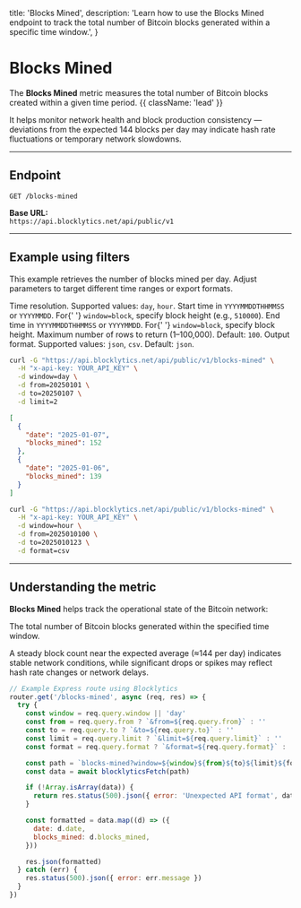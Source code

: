   title: 'Blocks Mined',
  description:
    'Learn how to use the Blocks Mined endpoint to track the total number of Bitcoin blocks generated within a specific time window.',
}

# Blocks Mined

The **Blocks Mined** metric measures the total number of Bitcoin blocks created within a given time period. {{ className: 'lead' }}

It helps monitor network health and block production consistency — deviations from the expected 144 blocks per day may indicate hash rate fluctuations or temporary network slowdowns.

---

## Endpoint

`GET /blocks-mined`

**Base URL:**  
`https://api.blocklytics.net/api/public/v1`

---

## Example using filters

<Row>
  <Col>

This example retrieves the number of blocks mined per day. Adjust parameters to target different time ranges or export formats.

<Properties>
  <Property name="window" type="string">
    Time resolution. Supported values: <code>day</code>, <code>hour</code>.
  </Property>
  <Property name="from" type="string">
    Start time in <code>YYYYMMDDTHHMMSS</code> or <code>YYYYMMDD</code>. For{' '}
    <code>window=block</code>, specify block height (e.g., <code>510000</code>).
  </Property>
  <Property name="to" type="string">
    End time in <code>YYYYMMDDTHHMMSS</code> or <code>YYYYMMDD</code>. For{' '}
    <code>window=block</code>, specify block height.
  </Property>
  <Property name="limit" type="integer">
    Maximum number of rows to return (1–100,000). Default: <code>100</code>.
  </Property>
  <Property name="format" type="string">
    Output format. Supported values: <code>json</code>, <code>csv</code>.
    Default: <code>json</code>.
  </Property>
</Properties>

  </Col>
  <Col>

```bash {title="Requesting Blocks Mined data"}
curl -G "https://api.blocklytics.net/api/public/v1/blocks-mined" \
  -H "x-api-key: YOUR_API_KEY" \
  -d window=day \
  -d from=20250101 \
  -d to=20250107 \
  -d limit=2
```

```json {title="Sample JSON response"}
[
  {
    "date": "2025-01-07",
    "blocks_mined": 152
  },
  {
    "date": "2025-01-06",
    "blocks_mined": 139
  }
]
```

```bash {title="Exporting as CSV"}
curl -G "https://api.blocklytics.net/api/public/v1/blocks-mined" \
  -H "x-api-key: YOUR_API_KEY" \
  -d window=hour \
  -d from=2025010100 \
  -d to=2025010123 \
  -d format=csv
```

  </Col>
</Row>

---

## Understanding the metric

<Row>
  <Col>

**Blocks Mined** helps track the operational state of the Bitcoin network:

<Properties>
  <Property name="blocks_mined" type="integer">
    The total number of Bitcoin blocks generated within the specified time
    window.
  </Property>
</Properties>

A steady block count near the expected average (≈144 per day) indicates stable network conditions, while significant drops or spikes may reflect hash rate changes or network delays.

  </Col>
  <Col>

```js {title="Node.js (Express) example"}
// Example Express route using Blocklytics
router.get('/blocks-mined', async (req, res) => {
  try {
    const window = req.query.window || 'day'
    const from = req.query.from ? `&from=${req.query.from}` : ''
    const to = req.query.to ? `&to=${req.query.to}` : ''
    const limit = req.query.limit ? `&limit=${req.query.limit}` : ''
    const format = req.query.format ? `&format=${req.query.format}` : ''

    const path = `blocks-mined?window=${window}${from}${to}${limit}${format}`
    const data = await blocklyticsFetch(path)

    if (!Array.isArray(data)) {
      return res.status(500).json({ error: 'Unexpected API format', data })
    }

    const formatted = data.map((d) => ({
      date: d.date,
      blocks_mined: d.blocks_mined,
    }))

    res.json(formatted)
  } catch (err) {
    res.status(500).json({ error: err.message })
  }
})
```

  </Col>
</Row>
